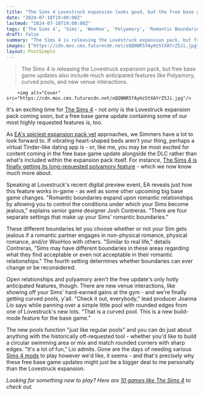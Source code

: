 ```yaml
---
title: "The Sims 4 Lovestruck expansion looks good, but the free base game update accompanying it looks even better"
date: "2024-07-18T19:00:00Z"
lastmod: "2024-07-18T19:00:00Z"
tags: ['The Sims 4', 'Sims', 'WooHoo', 'Polyamory', 'Romantic Boundaries', 'Curved Pools', 'The Sims 4 Mods']
draft: false
summary: "The Sims 4 is releasing the Lovestruck expansion pack, but free base game updates also include much anticipated features like Polyamory, curved pools, and new venue interactions."
images: ["https://cdn.mos.cms.futurecdn.net/oQQNNR5fAyHzStXAYrZ5Ji.jpg"]
layout: PostSimple
---
```

> The Sims 4 is releasing the Lovestruck expansion pack, but free base game updates also include much anticipated features like Polyamory, curved pools, and new venue interactions.


        <img alt="Cover" src="https://cdn.mos.cms.futurecdn.net/oQQNNR5fAyHzStXAYrZ5Ji.jpg"/>
        
It's an exciting time for [<u>The Sims 4</u>](https://www.gamesradar.com/the-sims-4-guide/) - not only is the Lovestruck expansion pack coming soon, but a free base game update containing some of our most highly requested features is, too.

As [<u>EA's spiciest expansion pack yet</u>](https://www.gamesradar.com/games/the-sims/the-sims-4-lovestruck-is-eas-spiciest-expansion-pack-yet-bringing-back-the-iconic-sex-bed-that-introduced-woohoo-to-the-life-sim-series-24-years-ago/) approaches, we Simmers have a lot to look forward to. If vibrating heart-shaped beds aren't your thing, perhaps a virtual Tinder-like dating app is - or, like me, you may be most excited for content coming in the free base game update alongside the DLC rather than what's included within the expansion pack itself. For instance, [<u>The Sims 4 is finally getting its long-requested polyamory feature</u>](https://www.gamesradar.com/games/the-sims/10-years-later-the-sims-4-is-finally-getting-its-long-requested-polyamory-feature-in-a-free-update-alongside-the-new-lovestruck-expansion/#comment-jump) - which we now know much more about.

Speaking at Lovestruck's recent digital preview event, EA reveals just how this feature works in-game - as well as some other upcoming big base game changes. "Romantic boundaries expand upon romantic relationships by allowing you to control the conditions under which your Sims become jealous," explains senior game designer Josh Contreras. "There are four separate settings that make up your Sims' romantic boundaries."

These different boundaries let you choose whether or not your Sim gets jealous if a romantic partner engages in non-physical romance, physical romance, and/or WooHoo with others. "Similar to real life," details Contreras, "Sims may have different boundaries in these areas regarding what they find acceptable or even not acceptable in their romantic relationships." The fourth setting determines whether boundaries can ever change or be reconsidered.

Open relationships and polyamory aren't the free update's only hotly anticipated features, though. There are new venue interactions, like showing off your Sims' hard-earned gains at the gym - and we're finally getting curved pools, y'all. "Check it out, everybody," lead producer Joanna Lio says while panning over a simple little pool with rounded edges from one of Lovestruck's new lots. "That is a curved pool. This is a new build-mode feature for the base game."

The new pools function "just like regular pools" and you can do just about anything with the historically oft-requested tool - whether you'd like to build a circular swimming area or mix and match rounded corners with sharp edges. "It's a lot of fun," Lio admits. Gone are the days of needing various [<u>Sims 4 mods</u>](https://www.gamesradar.com/best-sims-4-mods/) to play however we'd like, it seems - and that's precisely why these free base game updates might just be a bigger deal to me personally than the Lovestruck expansion.

*Looking for something new to play? Here are *[<u><em>10 games like The Sims 4</em></u>](https://www.gamesradar.com/games-like-the-sims/)* to check out.*
        